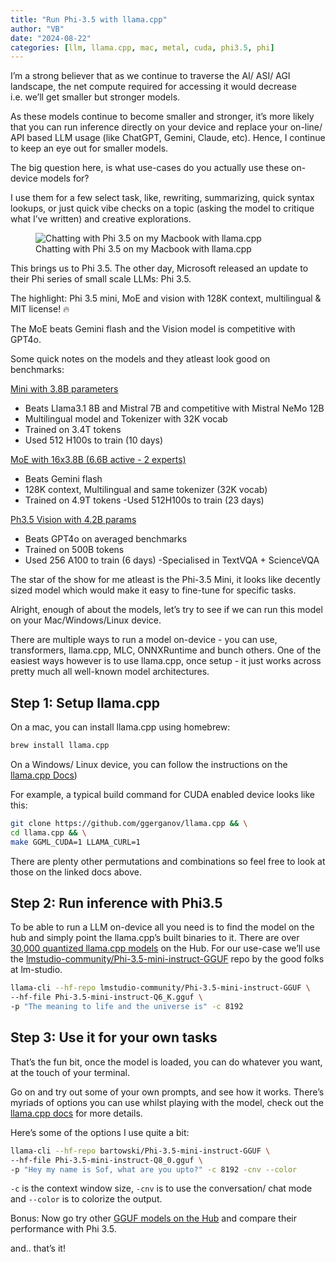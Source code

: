 ```yaml
---
title: "Run Phi-3.5 with llama.cpp"
author: "VB"
date: "2024-08-22"
categories: [llm, llama.cpp, mac, metal, cuda, phi3.5, phi]
---
```


I'm a strong believer that as we continue to traverse the AI/ ASI/ AGI landscape, the net compute required for accessing it would decrease i.e. we'll get smaller but stronger models.

As these models continue to become smaller and stronger, it's more likely that you can run inference directly on your device and replace your on-line/ API based LLM usage (like ChatGPT, Gemini, Claude, etc). Hence, I continue to keep an eye out for smaller models. 

The big question here, is what use-cases do you actually use these on-device models for?

I use them for a few select task, like, rewriting, summarizing, quick syntax lookups, or just quick vibe checks on a topic (asking the model to critique what I've written) and creative explorations.

![Chatting with Phi 3.5 on my Macbook with llama.cpp](examples.png)

This brings us to Phi 3.5. The other day, Microsoft released an update to their Phi series of small scale LLMs: Phi 3.5.

The highlight: Phi 3.5 mini, MoE and vision with 128K context, multilingual & MIT license! 🔥

The MoE beats Gemini flash and the Vision model is competitive with GPT4o.

Some quick notes on the models and they atleast look good on benchmarks:

[Mini with 3.8B parameters](https://huggingface.co/microsoft/Phi-3.5-mini-instruct)

- Beats Llama3.1 8B and Mistral 7B and competitive with Mistral NeMo 12B
- Multilingual model and Tokenizer with 32K vocab
- Trained on 3.4T tokens
- Used 512 H100s to train (10 days)

[MoE with 16x3.8B (6.6B active - 2 experts)](https://huggingface.co/microsoft/Phi-3.5-moe-instruct)

- Beats Gemini flash
- 128K context, Multilingual and same tokenizer (32K vocab)
- Trained on 4.9T tokens
-Used 512H100s to train (23 days)

[Ph3.5 Vision with 4.2B params](https://huggingface.co/microsoft/Phi-3.5-vision-instruct)

- Beats GPT4o on averaged benchmarks
- Trained on 500B tokens
- Used 256 A100 to train (6 days)
-Specialised in TextVQA + ScienceVQA

The star of the show for me atleast is the Phi-3.5 Mini, it looks like decently sized model which would make it easy to fine-tune for specific tasks.

Alright, enough of about the models, let's try to see if we can run this model on your Mac/Windows/Linux device.

There are multiple ways to run a model on-device - you can use, transformers, llama.cpp, MLC, ONNXRuntime and bunch others. 
One of the easiest ways however is to use llama.cpp, once setup - it just works across pretty much all well-known model architectures.

## Step 1: Setup llama.cpp

On a mac, you can install llama.cpp using homebrew:

```bash
brew install llama.cpp
```

On a Windows/ Linux device, you can follow the instructions on the [llama.cpp Docs](https://github.com/ggerganov/llama.cpp/blob/master/docs/build.md))

For example, a typical build command for CUDA enabled device looks like this:

```bash
git clone https://github.com/ggerganov/llama.cpp && \
cd llama.cpp && \
make GGML_CUDA=1 LLAMA_CURL=1
```

There are plenty other permutations and combinations so feel free to look at those on the linked docs above.

## Step 2: Run inference with Phi3.5

To be able to run a LLM on-device all you need is to find the model on the hub and simply point the llama.cpp's built binaries to it. There are over [30,000 quantized llama.cpp models](https://huggingface.co/models?library=gguf) on the Hub.
For our use-case we'll use the [lmstudio-community/Phi-3.5-mini-instruct-GGUF](https://huggingface.co/lmstudio-community/Phi-3.5-mini-instruct-GGUF) repo by the good folks at lm-studio.

```bash
llama-cli --hf-repo lmstudio-community/Phi-3.5-mini-instruct-GGUF \
--hf-file Phi-3.5-mini-instruct-Q6_K.gguf \
-p "The meaning to life and the universe is" -c 8192
```

## Step 3: Use it for your own tasks

That's the fun bit, once the model is loaded, you can do whatever you want, at the touch of your terminal.

Go on and try out some of your own prompts, and see how it works. There's myriads of options you can use whilst playing with the model, check out the [llama.cpp docs](https://github.com/ggerganov/llama.cpp/tree/master/examples/main) for more details.

Here's some of the options I use quite a bit:

```bash
llama-cli --hf-repo bartowski/Phi-3.5-mini-instruct-GGUF \
--hf-file Phi-3.5-mini-instruct-Q8_0.gguf \
-p "Hey my name is Sof, what are you upto?" -c 8192 -cnv --color
```

`-c` is the context window size, `-cnv` is to use the conversation/ chat mode and `--color` is to colorize the output.

Bonus: Now go try other [GGUF models on the Hub](https://huggingface.co/models?library=gguf) and compare their performance with Phi 3.5.

and.. that's it!